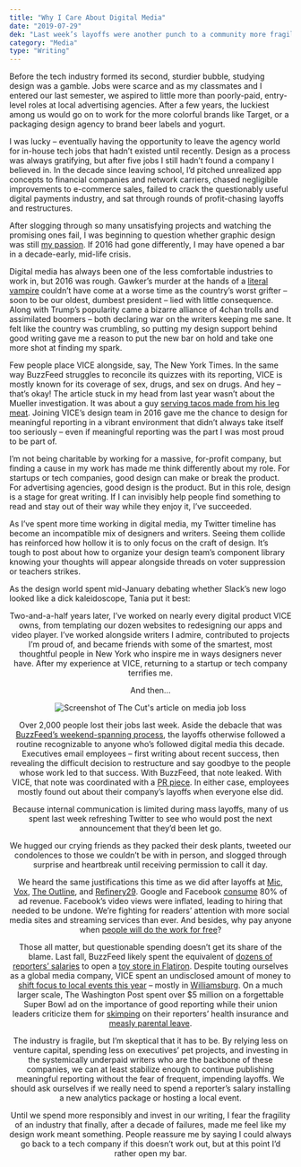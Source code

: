 ```yaml
---
title: "Why I Care About Digital Media"
date: "2019-07-29"
dek: "Last week’s layoffs were another punch to a community more fragile than it should be."
category: "Media"
type: "Writing"
---
```


Before the tech industry formed its second, sturdier bubble, studying design was a gamble. Jobs were scarce and as my classmates and I entered our last semester, we aspired to little more than poorly-paid, entry-level roles at local advertising agencies. After a few years, the luckiest among us would go on to work for the more colorful brands like Target, or a packaging design agency to brand beer labels and yogurt.

I was lucky – eventually having the opportunity to leave the agency world for in-house tech jobs that hadn’t existed until recently. Design as a process was always gratifying, but after five jobs I still hadn’t found a company I believed in. In the decade since leaving school, I’d pitched unrealized app concepts to financial companies and network carriers, chased negligible improvements to e-commerce sales, failed to crack the questionably useful digital payments industry, and sat through rounds of profit-chasing layoffs and restructures.

After slogging through so many unsatisfying projects and watching the promising ones fail, I was beginning to question whether graphic design was still [my passion](https://knowyourmeme.com/memes/graphic-design-is-my-passion). If 2016 had gone differently, I may have opened a bar in a decade-early, mid-life crisis.

Digital media has always been one of the less comfortable industries to work in, but 2016 was rough. Gawker’s murder at the hands of a [literal vampire](https://www.vanityfair.com/news/2016/08/peter-thiel-wants-to-inject-himself-with-young-peoples-blood) couldn’t have come at a worse time as the country’s worst grifter – soon to be our oldest, dumbest president – lied with little consequence. Along with Trump’s popularity came a bizarre alliance of 4chan trolls and assimilated boomers – both declaring war on the writers keeping me sane. It felt like the country was crumbling, so putting my design support behind good writing gave me a reason to put the new bar on hold and take one more shot at finding my spark.

Few people place VICE alongside, say, The New York Times. In the same way BuzzFeed struggles to reconcile its quizzes with its reporting, VICE is mostly known for its coverage of sex, drugs, and sex on drugs. And hey – that’s okay! The article stuck in my head from last year wasn’t about the Mueller investigation. It was about a guy [serving tacos made from his leg meat](https://www.vice.com/en_us/article/gykmn7/legal-ethical-cannibalism-human-meat-tacos-reddit-wtf). Joining VICE’s design team in 2016 gave me the chance to design for meaningful reporting in a vibrant environment that didn’t always take itself too seriously – even if meaningful reporting was the part I was most proud to be part of.

I’m not being charitable by working for a massive, for-profit company, but finding a cause in my work has made me think differently about my role. For startups or tech companies, good design can make or break the product. For advertising agencies, good design is the product. But in this role, design is a stage for great writing. If I can invisibly help people find something to read and stay out of their way while they enjoy it, I’ve succeeded.

As I’ve spent more time working in digital media, my Twitter timeline has become an incompatible mix of designers and writers. Seeing them collide has reinforced how hollow it is to only focus on the craft of design. It’s tough to post about how to organize your design team’s component library knowing your thoughts will appear alongside threads on voter suppression or teachers strikes.

As the design world spent mid-January debating whether Slack’s new logo looked like a dick kaleidoscope, Tania put it best:

<Tweet tweetLink="https://twitter.com/tanialili/status/1085914418439966721" align="center"  />

Two-and-a-half years later, I’ve worked on nearly every digital product VICE owns, from templating our dozen websites to redesigning our apps and video player. I’ve worked alongside writers I admire, contributed to projects I’m proud of, and became friends with some of the smartest, most thoughtful people in New York who inspire me in ways designers never have. After my experience at VICE, returning to a startup or tech company terrifies me.

And then...

<ArticleMedia hasShadow caption="Welp.">

![Screenshot of The Cut's article on media job loss](../../images/writing/why_i_care_about_digital_media/the_cut_screenshot.png)

</ArticleMedia>

Over 2,000 people lost their jobs last week. Aside the debacle that was [BuzzFeed’s weekend-spanning process](https://twitter.com/annabroges/status/1088565558482735104), the layoffs otherwise followed a routine recognizable to anyone who’s followed digital media this decade. Executives email employees – first writing about recent success, then revealing the difficult decision to restructure and say goodbye to the people whose work led to that success. With BuzzFeed, that note leaked. With VICE, that note was coordinated with a [PR piece](https://www.hollywoodreporter.com/news/vice-media-reorganize-lay-10-percent-staff-1181785). In either case, employees mostly found out about their company’s layoffs when everyone else did.

Because internal communication is limited during mass layoffs, many of us spent last week refreshing Twitter to see who would post the next announcement that they’d been let go.

<Tweet tweetLink="https://twitter.com/GrimKim/status/1091449811545608194" align="center"  />

<Tweet tweetLink="https://twitter.com/dontforgetmac/status/1091451685996847104" align="center"  />

<Tweet tweetLink="https://twitter.com/BeckettMufson/status/1091684832592023552" align="center"  />

We hugged our crying friends as they packed their desk plants, tweeted our condolences to those we couldn’t be with in person, and slogged through surprise and heartbreak until receiving permission to call it day.

We heard the same justifications this time as we did after layoffs at [Mic](https://www.recode.net/2018/11/29/18117787/mic-layoffs-staff-bustle-facebook), [Vox](https://variety.com/2018/digital/news/vox-media-layoffs-50-employees-1202706362/), [The Outline](https://www.fastcompany.com/90231483/the-outline-has-laid-off-all-of-its-staff-writers), and [Refinery29](https://www.adweek.com/digital/refinery29-is-laying-off-about-40-employees/). Google and Facebook [consume](https://thehill.com/policy/technology/427369-media-layoffs-bring-heat-on-facebook-google) 80% of ad revenue. Facebook’s video views were inflated, leading to hiring that needed to be undone. We’re fighting for readers’ attention with more social media sites and streaming services than ever. And besides, why pay anyone when [people will do the work for free](https://nypost.com/2019/01/31/this-girl-made-buzzfeed-bundles-of-cash-and-all-she-got-was-a-lousy-t-shirt/)?

Those all matter, but questionable spending doesn’t get its share of the blame. Last fall, BuzzFeed likely spent the equivalent of [dozens of reporters’ salaries](https://commercialobserver.com/2018/10/buzzfeed-opening-story-esque-retail-concept-in-flatiron-district/) to open a [toy store in Flatiron](https://nypost.com/2018/10/04/buzzfeed-is-opening-a-quirky-toy-store-in-nyc-this-fall/). Despite touting ourselves as a global media company, VICE spent an undisclosed amount of money to [shift focus to local events this year](https://digiday.com/media/286636/) – mostly in [Williamsburg](http://bedfordandbowery.com/2018/10/smorgasburg-is-launching-a-williamsburg-night-market-with-vice/). On a much larger scale, The Washington Post spent over $5 million on a forgettable Super Bowl ad on the importance of good reporting while their union leaders criticize them for [skimping](https://twitter.com/KunkleFredrick/status/1091803438411902976) on their reporters’ health insurance and [measly parental leave](https://twitter.com/KunkleFredrick/status/1091803937911517184).

The industry is fragile, but I’m skeptical that it has to be. By relying less on venture capital, spending less on executives’ pet projects, and investing in the systemically underpaid writers who are the backbone of these companies, we can at least stabilize enough to continue publishing meaningful reporting without the fear of frequent, impending layoffs. We should ask ourselves if we really need to spend a reporter’s salary installing a new analytics package or hosting a local event.

Until we spend more responsibly and invest in our writing, I fear the fragility of an industry that finally, after a decade of failures, made me feel like my design work meant something. People reassure me by saying I could always go back to a tech company if this doesn’t work out, but at this point I’d rather open my bar.